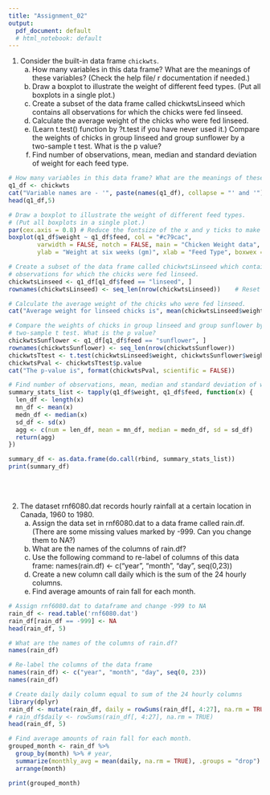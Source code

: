 ```yaml
---
title: "Assignment_02"
output:
  pdf_document: default
  # html_notebook: default
---
```

1. Consider the built-in data frame `chickwts`.
    (a) How many variables in this data frame? What are the meanings of these variables? (Check the
    help file/ r documentation if needed.)
    (b) Draw a boxplot to illustrate the weight of different feed types. (Put all boxplots in a single plot.)
    (c) Create a subset of the data frame called chickwtsLinseed which contains all observations for
    which the chicks were fed linseed.
    (d) Calculate the average weight of the chicks who were fed linseed.
    (e) (Learn t.test() function by ?t.test if you have never used it.) Compare the weights of chicks
    in group linseed and group sunflower by a two-sample t test. What is the p value?
    (f) Find number of observations, mean, median and standard deviation of weight for each feed type.

```r
# How many variables in this data frame? What are the meanings of these variables?
q1_df <- chickwts
cat("Variable names are - '", paste(names(q1_df), collapse = "' and '"), "'", sep="")
head(q1_df,5)
```

```r
# Draw a boxplot to illustrate the weight of different feed types.
# (Put all boxplots in a single plot.)
par(cex.axis = 0.8) # Reduce the fontsize of the x and y ticks to make it fit
boxplot(q1_df$weight ~ q1_df$feed, col = "#c79cac",
        varwidth = FALSE, notch = FALSE, main = "Chicken Weight data",
        ylab = "Weight at six weeks (gm)", xlab = "Feed Type", boxwex = 0.6)
```

```r
# Create a subset of the data frame called chickwtsLinseed which contains all
# observations for which the chicks were fed linseed.
chickwtsLinseed <- q1_df[q1_df$feed == "linseed", ]
rownames(chickwtsLinseed) <- seq_len(nrow(chickwtsLinseed))    # Reset column index

# Calculate the average weight of the chicks who were fed linseed.
cat("Average weight for linseed chicks is", mean(chickwtsLinseed$weight), "gm.")
```

```r
# Compare the weights of chicks in group linseed and group sunflower by a
# two-sample t test. What is the p value?
chickwtsSunflower <- q1_df[q1_df$feed == "sunflower", ]
rownames(chickwtsSunflower) <- seq_len(nrow(chickwtsSunflower))
chickwtsTtest <- t.test(chickwtsLinseed$weight, chickwtsSunflower$weight)
chickwtsPval <- chickwtsTtest$p.value
cat("The p-value is", format(chickwtsPval, scientific = FALSE))
```

```r
# Find number of observations, mean, median and standard deviation of weight for each feed type
summary_stats_list <- tapply(q1_df$weight, q1_df$feed, function(x) {
  len_df <- length(x)
  mn_df <- mean(x)
  medn_df <- median(x)
  sd_df <- sd(x)
  agg <- c(num = len_df, mean = mn_df, median = medn_df, sd = sd_df)
  return(agg)
})

summary_df <- as.data.frame(do.call(rbind, summary_stats_list))
print(summary_df)
```

<br><br>

2. The dataset rnf6080.dat records hourly rainfall at a certain location in Canada, 1960 to 1980.
    (a) Assign the data set in rnf6080.dat to a data frame called rain.df. (There are some missing
    values marked by -999. Can you change them to NA?)
    (b) What are the names of the columns of rain.df?
    (c) Use the following command to re-label of columns of this data frame:
    names(rain.df) <- c("year", "month", "day", seq(0,23))
    (d) Create a new column call daily which is the sum of the 24 hourly columns.
    (e) Find average amounts of rain fall for each month.

```r
# Assign rnf6080.dat to dataframe and change -999 to NA
rain_df <- read.table('rnf6080.dat')
rain_df[rain_df == -999] <- NA
head(rain_df, 5)
```

```r
# What are the names of the columns of rain.df?
names(rain_df)
```

```r
# Re-label the columns of the data frame
names(rain_df) <- c("year", "month", "day", seq(0, 23))
names(rain_df)
```

```r
# Create daily daily column equal to sum of the 24 hourly columns
library(dplyr)
rain_df <- mutate(rain_df, daily = rowSums(rain_df[, 4:27], na.rm = TRUE))
# rain_df$daily <- rowSums(rain_df[, 4:27], na.rm = TRUE)
head(rain_df, 5)
```

```r
# Find average amounts of rain fall for each month.
grouped_month <- rain_df %>%
  group_by(month) %>% # year,
  summarize(monthly_avg = mean(daily, na.rm = TRUE), .groups = "drop") %>%
  arrange(month)

print(grouped_month)
```

```r

```